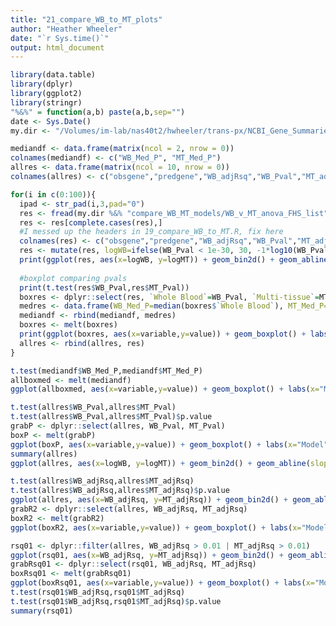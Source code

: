 ```yaml
---
title: "21_compare_WB_to_MT_plots"
author: "Heather Wheeler"
date: "`r Sys.time()`"
output: html_document
---
```

```r
library(data.table)
library(dplyr)
library(ggplot2)
library(stringr)
"%&%" = function(a,b) paste(a,b,sep="")
date <- Sys.Date()
my.dir <- "/Volumes/im-lab/nas40t2/hwheeler/trans-px/NCBI_Gene_Summaries/"
```

```r
mediandf <- data.frame(matrix(ncol = 2, nrow = 0))
colnames(mediandf) <- c("WB_Med_P", "MT_Med_P")
allres <- data.frame(matrix(ncol = 10, nrow = 0))
colnames(allres) <- c("obsgene","predgene","WB_adjRsq","WB_Pval","MT_adjRsq","MT_Pval","an_Fstat","an_Pval","logWB","logMT")

for(i in c(0:100)){
  ipad <- str_pad(i,3,pad="0")
  res <- fread(my.dir %&% "compare_WB_MT_models/WB_v_MT_anova_FHS_list" %&% ipad %&% "_2019-01-15.txt")
  res <- res[complete.cases(res),]
  #I messed up the headers in 19_compare_WB_to_MT.R, fix here
  colnames(res) <- c("obsgene","predgene","WB_adjRsq","WB_Pval","MT_adjRsq","MT_Pval","an_Fstat","an_Pval")
  res <- mutate(res, logWB=ifelse(WB_Pval < 1e-30, 30, -1*log10(WB_Pval)), logMT=ifelse(MT_Pval < 1e-30, 30, -1*log10(MT_Pval)))
  print(ggplot(res, aes(x=logWB, y=logMT)) + geom_bin2d() + geom_abline(slope=1,intercept = 0))
  
  #boxplot comparing pvals
  print(t.test(res$WB_Pval,res$MT_Pval))
  boxres <- dplyr::select(res, `Whole Blood`=WB_Pval, `Multi-tissue`=MT_Pval)
  medres <- data.frame(WB_Med_P=median(boxres$`Whole Blood`), MT_Med_P=median(boxres$`Multi-tissue`))
  mediandf <- rbind(mediandf, medres)
  boxres <- melt(boxres)
  print(ggplot(boxres, aes(x=variable,y=value)) + geom_boxplot() + labs(x="Model",y="P value"))
  allres <- rbind(allres, res)
}
```

```r
t.test(mediandf$WB_Med_P,mediandf$MT_Med_P)
allboxmed <- melt(mediandf)
ggplot(allboxmed, aes(x=variable,y=value)) + geom_boxplot() + labs(x="Model",y="P value")

t.test(allres$WB_Pval,allres$MT_Pval)
t.test(allres$WB_Pval,allres$MT_Pval)$p.value
grabP <- dplyr::select(allres, WB_Pval, MT_Pval)
boxP <- melt(grabP)
ggplot(boxP, aes(x=variable,y=value)) + geom_boxplot() + labs(x="Model",y="P value")
summary(allres)
ggplot(allres, aes(x=logWB, y=logMT)) + geom_bin2d() + geom_abline(slope=1,intercept = 0)

t.test(allres$WB_adjRsq,allres$MT_adjRsq)
t.test(allres$WB_adjRsq,allres$MT_adjRsq)$p.value
ggplot(allres, aes(x=WB_adjRsq, y=MT_adjRsq)) + geom_bin2d() + geom_abline(slope=1,intercept = 0) + labs(x=expression(paste("Whole Blood adjusted ", R^2)),y=expression(paste("Multi-Tissue adjusted ", R^2)))
grabR2 <- dplyr::select(allres, WB_adjRsq, MT_adjRsq)
boxR2 <- melt(grabR2)
ggplot(boxR2, aes(x=variable,y=value)) + geom_boxplot() + labs(x="Model",y="P value")

rsq01 <- dplyr::filter(allres, WB_adjRsq > 0.01 | MT_adjRsq > 0.01)
ggplot(rsq01, aes(x=WB_adjRsq, y=MT_adjRsq)) + geom_bin2d() + geom_abline(slope=1,intercept = 0) + labs(x=expression(paste("Whole Blood adjusted ", R^2)),y=expression(paste("Multi-Tissue adjusted ", R^2)))
grabRsq01 <- dplyr::select(rsq01, WB_adjRsq, MT_adjRsq)
boxRsq01 <- melt(grabRsq01)
ggplot(boxRsq01, aes(x=variable,y=value)) + geom_boxplot() + labs(x="Model",y="P value") 
t.test(rsq01$WB_adjRsq,rsq01$MT_adjRsq)
t.test(rsq01$WB_adjRsq,rsq01$MT_adjRsq)$p.value
summary(rsq01)
```